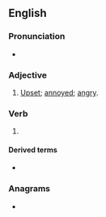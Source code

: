 ==English==

===Pronunciation===
* {{IPA|en|/tʃiːzd/}}

===Adjective===
{{en-adj}}

# {{lb|en|Canada}} [[upset|Upset]]; [[annoyed]]; [[angry]].

===Verb===
{{head|en|verb form}}

# {{en-past of|cheese}}

====Derived terms====
* {{l|en|cheesed off}}

===Anagrams===
* {{anagrams|en|a=cdeeehs|deeches|seeched}}
